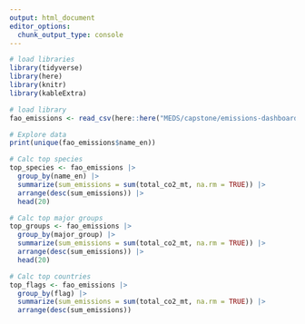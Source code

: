 ```yaml
---
output: html_document
editor_options: 
  chunk_output_type: console
---
```



```r
# load libraries
library(tidyverse)
library(here)
library(knitr)
library(kableExtra)
```

```r
# load library
fao_emissions <- read_csv(here::here("MEDS/capstone/emissions-dashboard/data/full_emissions_fao_species.csv"))
```

```r
# Explore data
print(unique(fao_emissions$name_en))
```


```r
# Calc top species
top_species <- fao_emissions |>
  group_by(name_en) |>
  summarize(sum_emissions = sum(total_co2_mt, na.rm = TRUE)) |>
  arrange(desc(sum_emissions)) |>
  head(20)
```

```r
# Calc top major groups
top_groups <- fao_emissions |>
  group_by(major_group) |>
  summarize(sum_emissions = sum(total_co2_mt, na.rm = TRUE)) |>
  arrange(desc(sum_emissions)) |>
  head(20)
```

```r
# Calc top countries
top_flags <- fao_emissions |>
  group_by(flag) |>
  summarize(sum_emissions = sum(total_co2_mt, na.rm = TRUE)) |>
  arrange(desc(sum_emissions))
```

